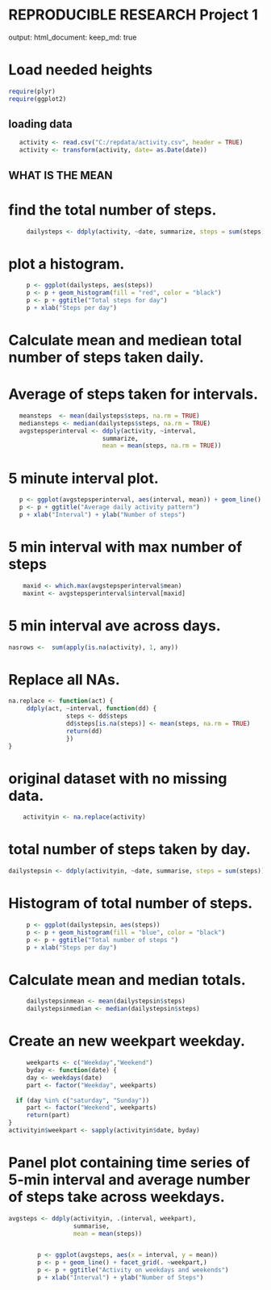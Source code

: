 # REPRODUCIBLE RESEARCH Project 1
output: 
  html_document:
    keep_md: true

# Load needed heights
```r
require(plyr)
require(ggplot2)

```
## loading data
```r

   activity <- read.csv("C:/repdata/activity.csv", header = TRUE)
   activity <- transform(activity, date= as.Date(date))

```
## WHAT IS THE MEAN

# find the total number of steps.
```r
     dailysteps <- ddply(activity, ~date, summarize, steps = sum(steps))

```
# plot a histogram.
```r
     p <- ggplot(dailysteps, aes(steps))
     p <- p + geom_histogram(fill = "red", color = "black")
     p <- p + ggtitle("Total steps for day")
     p + xlab("Steps per day")

```

# Calculate mean and mediean total number of steps taken daily.
# Average of steps taken for intervals.

```r
   meansteps  <- mean(dailysteps$steps, na.rm = TRUE)
   mediansteps <- median(dailysteps$steps, na.rm = TRUE)
   avgstepsperinterval <- ddply(activity, ~interval, 
                          summarize,
                          mean = mean(steps, na.rm = TRUE))

```

# 5 minute interval plot.

```r
   p <- ggplot(avgstepsperinterval, aes(interval, mean)) + geom_line()
   p <- p + ggtitle("Average daily activity pattern")
   p + xlab("Interval") + ylab("Number of steps")

```

# 5 min interval with max number of steps

```r
    maxid <- which.max(avgstepsperinterval$mean)
    maxint <- avgstepsperinterval$interval[maxid]

```

# 5 min interval ave across days.

```r
nasrows <-  sum(apply(is.na(activity), 1, any))

```

# Replace all NAs. 

```r
na.replace <- function(act) { 
     ddply(act, ~interval, function(dd) {
                steps <- dd$steps
                dd$steps[is.na(steps)] <- mean(steps, na.rm = TRUE)
                return(dd)
                })
}

```
# original dataset with no missing data.

```r
    activityin <- na.replace(activity)

```

# total number of steps taken by day.

```r
dailystepsin <- ddply(activityin, ~date, summarise, steps = sum(steps))

```
# Histogram of total number of steps.

```r
     p <- ggplot(dailystepsin, aes(steps))
     p <- p + geom_histogram(fill = "blue", color = "black")
     p <- p + ggtitle("Total number of steps ")
     p + xlab("Steps per day")

```

# Calculate mean and median totals.

```r
     dailystepsinmean <- mean(dailystepsin$steps)
     dailystepsinmedian <- median(dailystepsin$steps)
```

# Create an new weekpart weekday.

```r
     weekparts <- c("Weekday","Weekend")
     byday <- function(date) {
     day <- weekdays(date)
     part <- factor("Weekday", weekparts)
     
  if (day %in% c("saturday", "Sunday"))
     part <- factor("Weekend", weekparts)
     return(part)
}
activityin$weekpart <- sapply(activityin$date, byday)

```
# Panel plot containing time series of 5-min interval and average number of steps take across weekdays.

```r
avgsteps <- ddply(activityin, .(interval, weekpart),
                  summarise, 
                  mean = mean(steps))


        p <- ggplot(avgsteps, aes(x = interval, y = mean))
        p <- p + geom_line() + facet_grid(. ~weekpart,)
        p <- p + ggtitle("Activity on weekdays and weekends")
        p + xlab("Interval") + ylab("Number of Steps")
```
                              